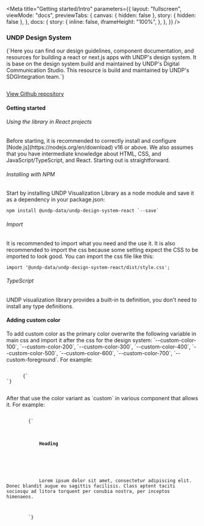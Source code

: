 
<Meta
  title="Getting started/Intro"
  parameters={{
    layout: "fullscreen",
    viewMode: "docs",
    previewTabs: {
      canvas: { hidden: false },
      story: { hidden: false },
    },
    docs: {
      story: {
        inline: false,
        iframeHeight: "100%",
      },
    },
  }}
/>
<div name="Intro" className="documentation-page">
  <div>
    <div className="grid-x grid-margin-x intro">
      <H3>UNDP Design System</H3>
      <div className="medium-6 cell">
        <p className="subtitle">
          {`Here you can find our design guidelines, component documentation, and
          resources for building a react or next.js apps with UNDP's design system.
          It is base on the design system build and maintained by UNDP's Digital Communication Studio.
          This resource is build and maintained by UNDP's SDGIntegration team.`}
        </p>
      </div>
      <div className="flex github">
        <a href="https://github.com/undp/design-system" target="_blank" className='flex items-center gap-2 bg-primary-gray-300 p-4'>
          <img width={'32px'} src={githubLogo} alt="" />
          <P className='m-0 md:m-0'>View Github repository</P>
        </a>
      </div>
    </div>
    <Spacer size='2xl' />
    <Separator />
    <Spacer size='2xl' />
    <div>
      <H4>Getting started</H4>      
      <H6>Using the library in React projects</H6>
      <P>
        Before starting, it is recommended to correctly install and configure [Node.js](https://nodejs.org/en/download) v16 or above.
        We also assumes that you have intermediate knowledge about HTML, CSS, and JavaScript/TypeScript, and React. Starting out is straightforward.
      </P>
      <H6>Installing with NPM</H6>
      <P className='mb-0 md:mb-0'>
        Start by installing UNDP Visualization Library as a node module and save it as a dependency in your package.json:      
      </P>
      <Code className='mt-3'>npm install @undp-data/undp-design-system-react `--save`</Code>
      <H6 className='mt-6'>Import</H6>
      <P>
        It is recommended to import what you need and the use it.
        It is also recommended to import the css because some setting expect the CSS to be imported to look good. You can import the css file like this:
      </P>
      <Code>import '@undp-data/undp-design-system-react/dist/style.css';</Code>
      <H6 className='mt-6'>TypeScript</H6>
      <P>
        UNDP visualization library provides a built-in ts definition, you don't need to install any type definitions.
      </P>
    </div>
    <Spacer size='2xl' />
    <Separator />
    <Spacer size='2xl' />
    <div>
      <H4>Adding custom color</H4>      
      <P>To add custom color as the primary color overwrite the following variable in main css and import it after the css for the design system: `--custom-color-100`, `--custom-color-200`, `--custom-color-300`, `--custom-color-400`, `--custom-color-500`, `--custom-color-600`, `--custom-color-700`, `--custom-foreground`. For example:</P>
      <Code>
      {`<div
      style={{
        '--custom-color-100': '#FFE5B4',
        '--custom-color-200': '#FFD38C',
        '--custom-color-300': '#FFB85C',
        '--custom-color-400': '#FFA242',
        '--custom-color-500': '#FF971D',
        '--custom-color-600': '#FD9D24',
        '--custom-color-700': '#E6851D',
        '--custom-foreground': '#fff'
        }}
        >`}
      </Code>
      <Spacer size='2xl' />
      <P>
        After that use the color variant as `custom` in various component that allows it. For example:
      </P>
      <Code>
        {`<Container
          backgroundColor="custom"
          gap="none"
          layout="default"
          padding="base"
          width="full"
        >
          <H4>
            Heading
          </H4>
          <P>
            Lorem ipsum dolor sit amet, consectetur adipiscing elit. Donec blandit augue eu sagittis facilisis. Class aptent taciti sociosqu ad litora torquent per conubia nostra, per inceptos himenaeos.
          </P>
        </Container>`}
      </Code>
    </div>
  </div>
</div>